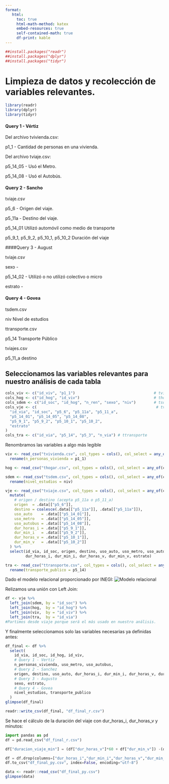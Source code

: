 ```yaml
---
format:
   html:
     toc: true
     html-math-method: katex
     embed-resources: true
     self-contained-math: true
     df-print: kable
---
```


```r
##install.packages("readr")
##install.packages("dplyr")
##install.packages("tidyr")
```


# Limpieza de datos y recolección de variables relevantes.

```r
library(readr)
library(dplyr)
library(tidyr)
```

#### Query 1 - Vértiz

Del archivo tvivienda.csv:

p1_1 - Cantidad de personas en una vivienda.

Del archivo tviaje.csv:

p5_14_05 - Usó el Metro.

p5_14_08 - Usó el Autobús.

#### Query 2 - Sancho

tviaje.csv

p5_6 - Origen del viaje.

p5_11a - Destino del viaje.

p5_14_01 Utilizó automóvil como medio de transporte

p5_9_1, p5_9_2, p5_10_1, p5_10_2 Duración del viaje

####Query 3 - August

tviaje.csv

sexo -

p5_14_02 - Utilizó o no utilizó colectivo o micro

estrato -

#### Query 4 - Govea

tsdem.csv

niv Nivel de estudios

ttransporte.csv

p5_14 Transporte Público

tviajes.csv

p5_11_a destino

## Seleccionamos las variables relevantes para nuestro análisis de cada tabla

```r
cols_viv <- c("id_viv", "p1_1")                                   # tvivienda
cols_hog <- c("id_hog", "id_viv")                                 # thogar
cols_sdem <- c("id_soc", "id_hog", "n_ren", "sexo", "niv")        # tsdem
cols_vje <- c(                                                     # tviaje
  "id_via", "id_soc", "p5_6", "p5_11a", "p5_11_a",
  "p5_14_01", "p5_14_05", "p5_14_08",
  "p5_9_1", "p5_9_2", "p5_10_1", "p5_10_2",
  "estrato"
)
cols_tra <- c("id_via", "p5_14", "p5_3", "n_via") # ttransporte
```

Renombramos las variables a algo más legible

```r
viv <- read_csv("tvivienda.csv", col_types = cols(), col_select = any_of(cols_viv)) %>%
  rename(n_personas_vivienda = p1_1)

hog <- read_csv("thogar.csv", col_types = cols(), col_select = any_of(cols_hog))

sdem <- read_csv("tsdem.csv", col_types = cols(), col_select = any_of(cols_sdem)) %>%
  rename(nivel_estudios = niv)

vje <- read_csv("tviaje.csv", col_types = cols(), col_select = any_of(cols_vje)) %>%
  mutate(
    # origen / destino (acepta p5_11a o p5_11_a)
    origen  = .data[["p5_6"]],
    destino = coalesce(.data[["p5_11a"]], .data[["p5_11a"]]),
    uso_auto    = .data[["p5_14_01"]],
    uso_metro   = .data[["p5_14_05"]],
    uso_autobus = .data[["p5_14_08"]],
    dur_horas_i = .data[["p5_9_1"]],
    dur_min_i   = .data[["p5_9_2"]],
    dur_horas_v = .data[["p5_10_1"]],
    dur_min_v   = .data[["p5_10_2"]]
  ) %>%
  select(id_via, id_soc, origen, destino, uso_auto, uso_metro, uso_autobus,
         dur_horas_i, dur_min_i, dur_horas_v, dur_min_v, estrato)

tra <- read_csv("ttransporte.csv", col_types = cols(), col_select = any_of(cols_tra)) %>%
  rename(transporte_publico = p5_14)
```

Dado el modelo relacional proporcionado por INEGI: ![Modelo relacional](img/modelo_relacional_inegi.png)

Relizamos una unión con Left Join:

```r
df <- vje %>%
  left_join(sdem, by = "id_soc") %>%                 
  left_join(hog,  by = "id_hog") %>%                 
  left_join(viv,  by = "id_viv") %>%                 
  left_join(tra,  by = "id_via")                     
#Partimos desde viaje porque será el más usado en nuestro análisis.
```

Y finalmente seleccionamos solo las variables necesarias ya definidas antes:

```r
df_final <- df %>%
  select(
    id_via, id_soc, id_hog, id_viv,
    # Query 1 - Vertiz
    n_personas_vivienda, uso_metro, uso_autobus,
    # Query 2 - Sanchez
    origen, destino, uso_auto, dur_horas_i, dur_min_i, dur_horas_v, dur_min_v,
    # Query 3 - Augusto
    sexo, estrato,
    # Query 4 - Govea
    nivel_estudios, transporte_publico
  )
glimpse(df_final)

readr::write_csv(df_final, "df_final_r.csv")
```

Se hace el cálculo de la duración del viaje con dur_horas_i, dur_horas_v y minutos:

```python
import pandas as pd
df = pd.read_csv("df_final_r.csv")

df["duracion_viaje_min"] = (df["dur_horas_v"]*60 + df["dur_min_v"]) -(df["dur_horas_i"]*60 + df["dur_min_i"])

df = df.drop(columns=["dur_horas_i","dur_min_i","dur_horas_v","dur_min_v"])
df.to_csv("df_final_py.csv", index=False, encoding="utf-8")
```

```r
data <- readr::read_csv("df_final_py.csv")
glimpse(data)
```
